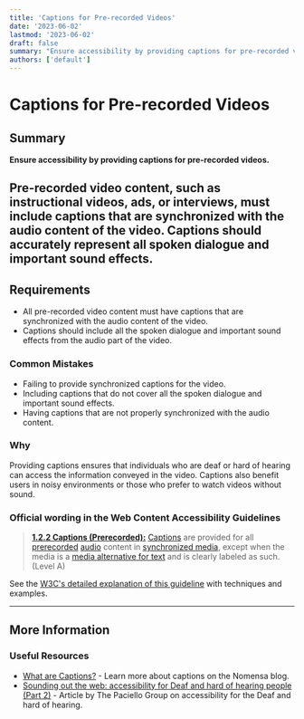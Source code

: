 ```yaml
---
title: 'Captions for Pre-recorded Videos'
date: '2023-06-02'
lastmod: '2023-06-02'
draft: false
summary: "Ensure accessibility by providing captions for pre-recorded videos."
authors: ['default']
---
```


# Captions for Pre-recorded Videos

## Summary

**Ensure accessibility by providing captions for pre-recorded videos.**

Pre-recorded video content, such as instructional videos, ads, or interviews, must include captions that are synchronized with the audio content of the video. Captions should accurately represent all spoken dialogue and important sound effects.
---

## Requirements

- All pre-recorded video content must have captions that are synchronized with the audio content of the video.
- Captions should include all the spoken dialogue and important sound effects from the audio part of the video.

### Common Mistakes

- Failing to provide synchronized captions for the video.
- Including captions that do not cover all the spoken dialogue and important sound effects.
- Having captions that are not properly synchronized with the audio content.

### Why

Providing captions ensures that individuals who are deaf or hard of hearing can access the information conveyed in the video. Captions also benefit users in noisy environments or those who prefer to watch videos without sound.

### Official wording in the Web Content Accessibility Guidelines

> [**1.2.2 Captions (Prerecorded):**](https://www.w3.org/TR/UNDERSTANDING-WCAG20/media-equiv-captions.html) [Captions](https://www.w3.org/TR/UNDERSTANDING-WCAG20/media-equiv-captions.html#captionsdef) are provided for all [prerecorded](https://www.w3.org/TR/UNDERSTANDING-WCAG20/media-equiv-captions.html#prerecordeddef) [audio](https://www.w3.org/TR/UNDERSTANDING-WCAG20/media-equiv-captions.html#audiodef) content in [synchronized media](https://www.w3.org/TR/UNDERSTANDING-WCAG20/media-equiv-captions.html#synchronizedmediadef), except when the media is a [media alternative for text](https://www.w3.org/TR/UNDERSTANDING-WCAG20/media-equiv-captions.html#multimedia-alt-textdef) and is clearly labeled as such. (Level A)

See the [W3C's detailed explanation of this guideline](https://www.w3.org/TR/UNDERSTANDING-WCAG20/media-equiv-captions.html) with techniques and examples.

---

## More Information

### Useful Resources

- [What are Captions?](https://www.nomensa.com/blog/2010/what-are-captions) - Learn more about captions on the Nomensa blog.
- [Sounding out the web: accessibility for Deaf and hard of hearing people (Part 2)](https://www.paciellogroup.com/blog/2017/03/sounding-out-the-web-accessibility-for-deaf-and-hard-of-hearing-people-part-2/) - Article by The Paciello Group on accessibility for the Deaf and hard of hearing.
